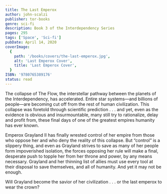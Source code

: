 ```yaml
---
title: The Last Emperox
author: john-scalzi
publisher: tor-books
genre: sci-fi
description: Book 3 of the Interdependency Series
pages: 295
tags: ['Space', 'Sci-fi']
pubDate: April 14, 2020
coverImage:
  {
    path: '/books/covers/the-last-emperox.jpg',
    alt: 'Last Emperox Cover',
    title: 'Last Emperox Cover',
  }
ISBN: '9780765389176'
status: read
---
```


The collapse of The Flow, the interstellar pathway between the planets of the Interdependency, has accelerated. Entire star systems—and billions of people—are becoming cut off from the rest of human civilization. This collapse was foretold through scientific prediction . . . and yet, even as the evidence is obvious and insurmountable, many still try to rationalize, delay and profit from, these final days of one of the greatest empires humanity has ever known.

Emperox Grayland II has finally wrested control of her empire from those who oppose her and who deny the reality of this collapse. But “control” is a slippery thing, and even as Grayland strives to save as many of her people form impoverished isolation, the forces opposing her rule will make a final, desperate push to topple her from her throne and power, by any means necessary. Grayland and her thinning list of allies must use every tool at their disposal to save themselves, and all of humanity. And yet it may not be enough.

Will Grayland become the savior of her civilization . . . or the last emperox to wear the crown?
